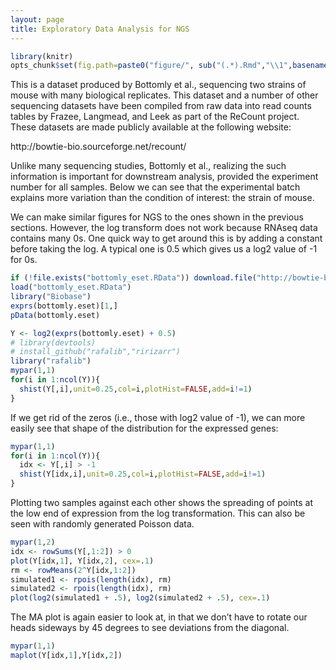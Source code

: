 ```yaml
---
layout: page
title: Exploratory Data Analysis for NGS
---
```


```r
library(knitr)
opts_chunk$set(fig.path=paste0("figure/", sub("(.*).Rmd","\\1",basename(knitr:::knit_concord$get('infile'))), "-"))
```

This is a dataset produced by Bottomly et al., sequencing two strains of mouse with many biological replicates. This dataset and a number of other sequencing datasets have been compiled from raw data into read counts tables by Frazee, Langmead, and Leek as part of the ReCount project. These datasets are made publicly available at the following website:

http://bowtie-bio.sourceforge.net/recount/

Unlike many sequencing studies, Bottomly et al., realizing the such information is important for downstream analysis, provided the experiment number for all samples. Below we can see that the experimental batch explains more variation than the condition of interest: the strain of mouse. 

We can make similar figures for NGS to the ones shown in the previous sections. However, the log transform does not work because RNAseq data contains many 0s. One quick way to get around this is by adding a constant before taking the log. A typical one is 0.5 which gives us a log2 value of -1 for 0s.

```r
if (!file.exists("bottomly_eset.RData")) download.file("http://bowtie-bio.sourceforge.net/recount/ExpressionSets/bottomly_eset.RData","bottomly_eset.RData")
load("bottomly_eset.RData")
library("Biobase")
exprs(bottomly.eset)[1,]
pData(bottomly.eset)
```

```r
Y <- log2(exprs(bottomly.eset) + 0.5)
# library(devtools)
# install_github("rafalib","ririzarr")
library("rafalib")
mypar(1,1)
for(i in 1:ncol(Y)){
  shist(Y[,i],unit=0.25,col=i,plotHist=FALSE,add=i!=1)
}
```

If we get rid of the zeros (i.e., those with log2 value of -1), we can more easily see that shape of the distribution for the expressed genes:

```r
mypar(1,1)
for(i in 1:ncol(Y)){
  idx <- Y[,i] > -1
  shist(Y[idx,i],unit=0.25,col=i,plotHist=FALSE,add=i!=1)
}
```

Plotting two samples against each other shows the spreading of points at the low end of expression from the log transformation. This can also be seen with randomly generated Poisson data.

```r
mypar(1,2)
idx <- rowSums(Y[,1:2]) > 0
plot(Y[idx,1], Y[idx,2], cex=.1)
rm <- rowMeans(2^Y[idx,1:2])
simulated1 <- rpois(length(idx), rm)
simulated2 <- rpois(length(idx), rm)
plot(log2(simulated1 + .5), log2(simulated2 + .5), cex=.1)
```

The MA plot is again easier to look at, in that we don't have to rotate our heads sideways by 45 degrees to see deviations from the diagonal.

```r
mypar(1,1)
maplot(Y[idx,1],Y[idx,2])
```


